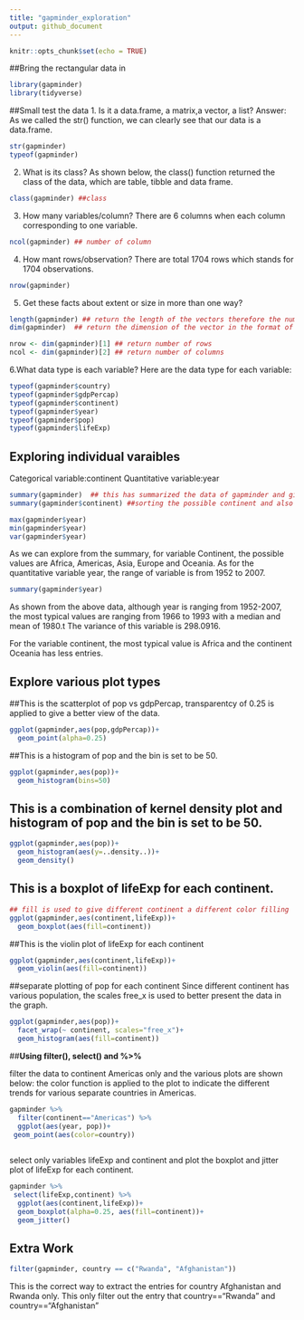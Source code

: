 ```yaml
---
title: "gapminder_exploration"
output: github_document
---
```


```r
knitr::opts_chunk$set(echo = TRUE)
```

##Bring the rectangular data in
```r
library(gapminder)
library(tidyverse)
```


##Small test the data
1. Is it a data.frame, a matrix,a vector, a list?
Answer: As we called the str() function, we can clearly see that our data is a data.frame. 
```r
str(gapminder)
typeof(gapminder)
```

2. What is its class?
As shown below, the class() function returned the class of the data, which are table, tibble and data frame. 

```r
class(gapminder) ##class
```

3. How many variables/column?
There are 6 columns when each column corresponding to one variable.
```r
ncol(gapminder) ## number of column
```


4. How mant rows/observation?
There are total 1704 rows which stands for 1704 observations. 
```r
nrow(gapminder)
```

5. Get these facts about extent or size in more than one way?
```r
length(gapminder) ## return the length of the vectors therefore the number of column
dim(gapminder)  ## return the dimension of the vector in the format of row by column, therefore, 1704 rows and 6 column for this database

nrow <- dim(gapminder)[1] ## return number of rows
ncol <- dim(gapminder)[2] ## return number of columns
```

6.What data type is each variable?
Here are the data type for each variable:

```r
typeof(gapminder$country)
typeof(gapminder$gdpPercap)
typeof(gapminder$continent)
typeof(gapminder$year)
typeof(gapminder$pop)
typeof(gapminder$lifeExp)
```


## Exploring individual varaibles
Categorical variable:continent
Quantitative variable:year
```r
summary(gapminder)  ## this has summarized the data of gapminder and give us a general view of the data.
summary(gapminder$continent) ##sorting the possible continent and also the number of country each continent contains

max(gapminder$year)
min(gapminder$year)
var(gapminder$year)
```
As we can explore from the summary, for variable Continent, the possible values are Africa, Americas, Asia, Europe and Oceania. As for the quantitative variable year, the range of variable is from 1952 to 2007.

```r
summary(gapminder$year)
```
As shown from the above data, although year is ranging from 1952-2007, the most typical values are ranging from 1966 to 1993 with a median and mean of 1980.t The variance of this variable is 298.0916.

For the variable continent, the most typical value is Africa and the continent Oceania has less entries. 


## __Explore various plot types__

##This is the scatterplot of pop vs gdpPercap, transparentcy of 0.25 is applied to give a better view of the data. 
```r
ggplot(gapminder,aes(pop,gdpPercap))+
  geom_point(alpha=0.25)
```

##This is a histogram of pop and the bin is set to be 50.
```r
ggplot(gapminder,aes(pop))+
  geom_histogram(bins=50)
```

## This is a combination of kernel density plot and histogram of pop and the bin is set to be 50.

```r
ggplot(gapminder,aes(pop))+
  geom_histogram(aes(y=..density..))+
  geom_density()
```

## This is a boxplot of lifeExp for each continent.
```r
## fill is used to give different continent a different color filling 
ggplot(gapminder,aes(continent,lifeExp))+
  geom_boxplot(aes(fill=continent))
```

##This is the violin plot of lifeExp for each continent
```r
ggplot(gapminder,aes(continent,lifeExp))+
  geom_violin(aes(fill=continent))
```

##separate plotting of pop for each continent
Since different continent has various population, the  scales free_x is used to better present the data in the graph. 
```r
ggplot(gapminder,aes(pop))+
  facet_wrap(~ continent, scales="free_x")+
  geom_histogram(aes(fill=continent))
```



##__Using filter(), select() and %>% __

filter the data to continent Americas only and the various plots are shown below:
the color function is applied to the plot to indicate the different trends for various separate countries in Americas.

```r
gapminder %>% 
  filter(continent=="Americas") %>% 
  ggplot(aes(year, pop))+
 geom_point(aes(color=country))
  
```

select only variables lifeExp and continent and plot the boxplot and jitter plot of lifeExp for each continent.
```r
gapminder %>% 
 select(lifeExp,continent) %>% 
  ggplot(aes(continent,lifeExp))+
  geom_boxplot(alpha=0.25, aes(fill=continent))+
  geom_jitter()

```

## __Extra Work__
```r
filter(gapminder, country == c("Rwanda", "Afghanistan"))
```
This is the correct way to extract the entries for country Afghanistan and Rwanda only.
This only filter out the entry that country=="Rwanda" and country=="Afghanistan"



